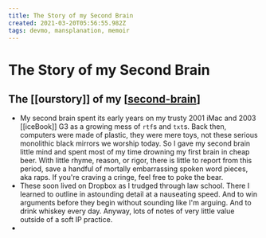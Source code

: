 ```yaml
---
title: The Story of my Second Brain
created: 2021-03-20T05:56:55.982Z
tags: devmo, mansplanation, memoir
---
```


# The Story of my Second Brain

## The [[ourstory]] of my [[second-brain]]

- My second brain spent its early years on my trusty 2001 iMac and 2003 [[iceBook]] G3 as a growing mess of `rtf`s and `txt`s. Back then, computers were made of plastic, they were mere toys, not these serious monolithic black mirrors we worship today. So I gave my second brain little mind and spent most of my time drowning my first brain in cheap beer. With little rhyme, reason, or rigor, there is little to report from this period, save a handful of mortally embarrassing spoken word pieces, aka raps. If you're craving a cringe, feel free to poke the bear.
- These soon lived on Dropbox as I trudged through law school. There I learned to outline in astounding detail at a nauseating speed. And to win arguments before they begin without sounding like I'm arguing. And to drink whiskey every day. Anyway, lots of notes of very little value outside of a soft IP practice.
-

[//begin]: # "Autogenerated link references for markdown compatibility"
[second-brain]: second-brain "Second Brain"
[//end]: # "Autogenerated link references"